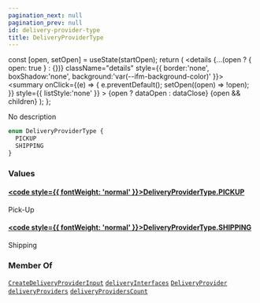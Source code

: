 ```yaml
---
pagination_next: null
pagination_prev: null
id: delivery-provider-type
title: DeliveryProviderType
---
```









  const [open, setOpen] = useState(startOpen);
  return (
    <details {...(open ? { open: true } : {})} className="details" style={{ border:'none', boxShadow:'none', background:'var(--ifm-background-color)' }}>
      <summary
        onClick={(e) => {
          e.preventDefault();
          setOpen((open) => !open);
        }}
        style={{ listStyle:'none' }}
      >
      {open ? dataOpen : dataClose}
      </summary>
      {open && children}
    </details>
  );
};








No description


```graphql
enum DeliveryProviderType {
  PICKUP
  SHIPPING
}
```




### Values

#### [<code style={{ fontWeight: 'normal' }}>DeliveryProviderType.<b>PICKUP</b></code>](#)  
Pick-Up


#### [<code style={{ fontWeight: 'normal' }}>DeliveryProviderType.<b>SHIPPING</b></code>](#)  
Shipping






### Member Of

[`CreateDeliveryProviderInput`](/types/inputs/create-delivery-provider-input.mdx)  <Badge class="badge badge--secondary" text="input"/><Bullet />[`deliveryInterfaces`](/operations/queries/delivery-interfaces.mdx)  <Badge class="badge badge--secondary" text="query"/><Bullet />[`DeliveryProvider`](/types/objects/delivery-provider.mdx)  <Badge class="badge badge--secondary" text="object"/><Bullet />[`deliveryProviders`](/operations/queries/delivery-providers.mdx)  <Badge class="badge badge--secondary" text="query"/><Bullet />[`deliveryProvidersCount`](/operations/queries/delivery-providers-count.mdx)  <Badge class="badge badge--secondary" text="query"/>

